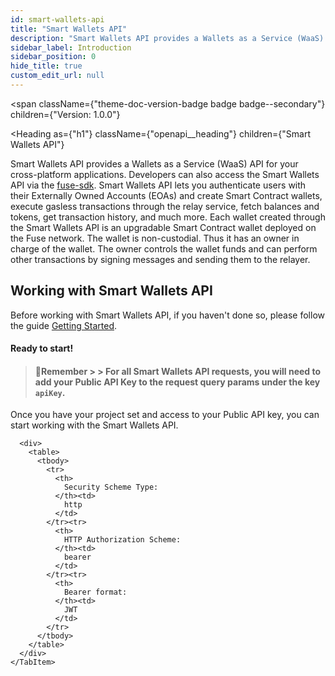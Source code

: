 ```yaml
---
id: smart-wallets-api
title: "Smart Wallets API"
description: "Smart Wallets API provides a Wallets as a Service (WaaS) API for your cross-platform applications. Developers can also access the Smart Wallets API via the [fuse-sdk](developers/fusebox/fusebox.mdx)."
sidebar_label: Introduction
sidebar_position: 0
hide_title: true
custom_edit_url: null
---
```



<span
  className={"theme-doc-version-badge badge badge--secondary"}
  children={"Version: 1.0.0"}
>
</span>

<Heading
  as={"h1"}
  className={"openapi__heading"}
  children={"Smart Wallets API"}
>
</Heading>




Smart Wallets API provides a Wallets as a Service (WaaS) API for your cross-platform applications. Developers can also access the Smart Wallets API via the [fuse-sdk](developers/fusebox/fusebox.mdx).
Smart Wallets API lets you authenticate users with their Externally Owned Accounts (EOAs) and create Smart Contract wallets, execute gasless transactions through the relay service, fetch balances and tokens, get transaction history, and much more.
Each wallet created through the Smart Wallets API is an upgradable Smart Contract wallet deployed on the Fuse network. The wallet is non-custodial. Thus it has an owner in charge of the wallet. The owner controls the wallet funds and can perform other transactions by signing messages and sending them to the relayer.
## Working with Smart Wallets API
Before working with Smart Wallets API, if you haven't done so, please follow the guide [Getting Started](developers/fusebox/fusebox.mdx).
#### Ready to start!
> #### 📘Remember > > For all Smart Wallets API requests, you will need to add your Public API Key to the request query params under the key `apiKey`.
Once you have your project set and access to your Public API key, you can start working with the Smart Wallets API.


<div
  style={{"marginBottom":"2rem"}}
>
  <Heading
    id={"authentication"}
    as={"h2"}
    className={"openapi-tabs__heading"}
    children={"Authentication"}
  >
  </Heading><SchemaTabs
    className={"openapi-tabs__security-schemes"}
  >
    <TabItem
      label={"HTTP: Bearer Auth"}
      value={"bearerAuth"}
    >
      
      
      
      
      <div>
        <table>
          <tbody>
            <tr>
              <th>
                Security Scheme Type:
              </th><td>
                http
              </td>
            </tr><tr>
              <th>
                HTTP Authorization Scheme:
              </th><td>
                bearer
              </td>
            </tr><tr>
              <th>
                Bearer format:
              </th><td>
                JWT
              </td>
            </tr>
          </tbody>
        </table>
      </div>
    </TabItem>
  </SchemaTabs>
</div>
      